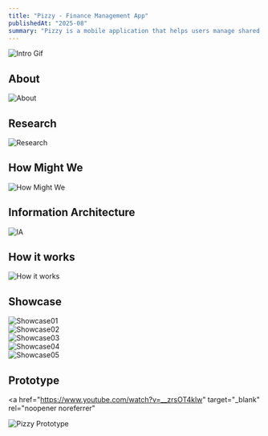 ```yaml
---
title: "Pizzy - Finance Management App"
publishedAt: "2025-08"
summary: "Pizzy is a mobile application that helps users manage shared budgets with friends in a simple, engaging, and social way"
---
```


![Intro Gif](/pizzy.gif)

## About  
![About](https://res.cloudinary.com/dqtfjvkok/image/upload/v1758327371/04_isp8w7.png)

## Research  
![Research](https://res.cloudinary.com/dqtfjvkok/image/upload/v1758327371/03_zyelt0.png)

## How Might We  
![How Might We](https://res.cloudinary.com/dqtfjvkok/image/upload/v1758342172/02_snxsdc.png)

## Information Architecture  
![IA](https://res.cloudinary.com/dqtfjvkok/image/upload/v1758332011/01_coe1qv.png)

## How it works  
![How it works](https://res.cloudinary.com/dqtfjvkok/image/upload/v1758339821/Frame_427318364_qvmrbo.png)

## Showcase  
![Showcase01](https://res.cloudinary.com/dqtfjvkok/image/upload/v1758327371/05_bljo9e.png)  
![Showcase02](https://res.cloudinary.com/dqtfjvkok/image/upload/v1758340281/shocase10_op5skr.png)  
![Showcase03](https://res.cloudinary.com/dqtfjvkok/image/upload/v1758340777/shocase07_upri7m.png)  
![Showcase04](https://res.cloudinary.com/dqtfjvkok/image/upload/v1758340778/shocase09_y8zqfp.png)  
![Showcase05](https://res.cloudinary.com/dqtfjvkok/image/upload/v1758340237/shocase06_npq4ei.png)

## Prototype  

<a 
  href="https://www.youtube.com/watch?v=__zrsOT4klw" 
  target="_blank" 
  rel="noopener noreferrer"
>
  <img 
    src="https://img.youtube.com/vi/__zrsOT4klw/maxresdefault.jpg" 
    alt="Pizzy Prototype"
    className="rounded-2xl shadow-lg w-full h-auto hover:opacity-90 transition"
  />
</a>